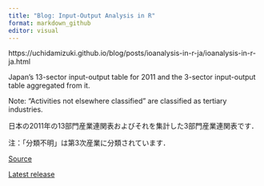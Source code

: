 ```yaml
---
title: "Blog: Input-Output Analysis in R"
format: markdown_github
editor: visual
---
```


https://uchidamizuki.github.io/blog/posts/ioanalysis-in-r-ja/ioanalysis-in-r-ja.html

Japan's 13-sector input-output table for 2011 and the 3-sector input-output table aggregated from it.

Note: "Activities not elsewhere classified" are classified as tertiary industries.



日本の2011年の13部門産業連関表およびそれを集計した3部門産業連関表です．

注：「分類不明」は第3次産業に分類されています．



[Source](https://www.e-stat.go.jp/dbview?sid=0003119272)

[Latest release](https://github.com/UchidaMizuki/blog-ioanalysis-in-r/releases/tag/v1.2.0)
